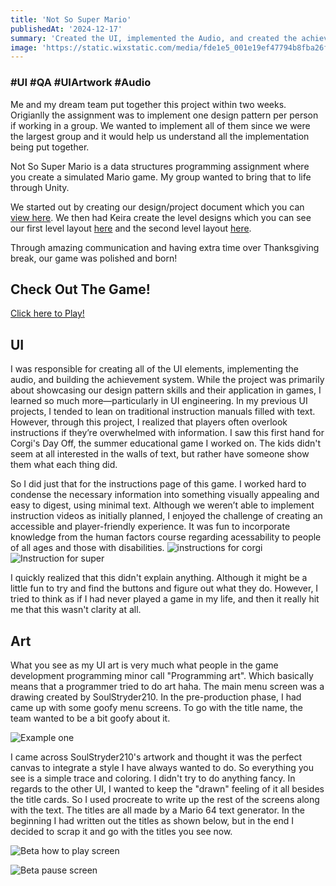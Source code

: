 ```yaml
---
title: 'Not So Super Mario'
publishedAt: '2024-12-17'
summary: 'Created the UI, implemented the Audio, and created the achievement system for my teams Unity Programming Final project'
image: 'https://static.wixstatic.com/media/fde1e5_001e19ef47794b8fba26f98b6c032f53~mv2.png/v1/fill/w_600,h_338,al_c,q_85,usm_0.66_1.00_0.01,enc_avif,quality_auto/Not%20so%20Super%20Mario%20Starting%20Screen.png'
---
```

### #UI #QA #UIArtwork #Audio
Me and my dream team put together this project within two weeks. Origianlly the assignment was to implement one design pattern per person if working in a group. We wanted to implement all of them since we were the largest group and it would help us understand all the implementation being put together. 

Not So Super Mario is a data structures programming assignment where you create a simulated Mario game. My group wanted to bring that to life through Unity.

We started out by creating our design/project document which you can [view here](https://docs.google.com/document/d/16EcHx-05CAGvcCdfEWlBPcTBETwTwHgE8VzoOm0gHZE/edit?usp=sharing). We then had Keira create the level designs which you can see our first level layout [here](https://docs.google.com/drawings/d/11gaX1NRnJDIL2PfEN_gIiXwajvezgHxK78pn7RJLZb8/edit?usp=sharing) and the second level layout [here](https://docs.google.com/drawings/d/1Pu-urcF2eTGLX988PgV_nV7HoEke3CXwbNxmNemlGBU/edit?usp=sharing).

Through amazing communication and having extra time over Thanksgiving break, our game was polished and born!

## Check Out The Game!
[Click here to Play!](https://magpie0.itch.io/not-so-super-mario)

## UI
I was responsible for creating all of the UI elements, implementing the audio, and building the achievement system. While the project was primarily about showcasing our design pattern skills and their application in games, I learned so much more—particularly in UI engineering. In my previous UI projects, I tended to lean on traditional instruction manuals filled with text. However, through this project, I realized that players often overlook instructions if they’re overwhelmed with information. I saw this first hand for Corgi's Day Off, the summer educational game I worked on. The kids didn't seem at all interested in the walls of text, but rather have someone show them what each thing did.

So I did just that for the instructions page of this game. I worked hard to condense the necessary information into something visually appealing and easy to digest, using minimal text. Although we weren’t able to implement instruction videos as initially planned, I enjoyed the challenge of creating an accessible and player-friendly experience. It was fun to incorporate knowledge from the human factors course regarding acessability to people of all ages and those with disabilities. 
![instructions for corgi](https://static.wixstatic.com/media/fde1e5_fdc1b164aa9c49edacd38c93bb591db7~mv2.png/v1/fill/w_600,h_338,al_c,q_85,usm_0.66_1.00_0.01,enc_avif,quality_auto/InstructionsPart1Screen.png)
![Instruction for super](https://static.wixstatic.com/media/fde1e5_ea830cb28fb54bdc9ceb1031d8c38c6b~mv2.png/v1/fill/w_600,h_400,al_c,q_85,usm_0.66_1.00_0.01,enc_avif,quality_auto/fde1e5_ea830cb28fb54bdc9ceb1031d8c38c6b~mv2.png)

I quickly realized that this didn't explain anything. Although it might be a little fun to try and find the buttons and figure out what they do. However, I tried to think as if I had never played a game in my life, and then it really hit me that this wasn't clarity at all. 

## Art
What you see as my UI art is very much what people in the game development programming minor call "Programming art". Which basically means that a programmer tried to do art haha. The main menu screen was a drawing created by SoulStryder210. In the pre-production phase, I had came up with some goofy menu screens. To go with the title name, the team wanted to be a bit goofy about it.

![Example one](https://static.wixstatic.com/media/fde1e5_a731c30454954dde83ce7c19956091f1~mv2.png/v1/fill/w_600,h_338,al_c,q_85,usm_0.66_1.00_0.01,enc_avif,quality_auto/2.png)

I came across SoulStryder210's artwork and thought it was the perfect canvas to integrate a style I have always wanted to do. So everything you see is a simple trace and coloring. I didn't try to do anything fancy. In regards to the other UI, I wanted to keep the "drawn" feeling of it all besides the title cards. So I used procreate to write up the rest of the screens along with the text. The titles are all made by a Mario 64 text generator. In the beginning I had written out the titles as shown below, but in the end I decided to scrap it and go with the titles you see now.

![Beta how to play screen](https://static.wixstatic.com/media/fde1e5_d0269b42371f4a1c96c0ff8cc08324d1~mv2.png/v1/fill/w_600,h_337,al_c,q_85,usm_0.66_1.00_0.01,enc_avif,quality_auto/fde1e5_d0269b42371f4a1c96c0ff8cc08324d1~mv2.png)

![Beta pause screen](https://static.wixstatic.com/media/fde1e5_a87c56f78c054a4784483b717c965f54~mv2.png/v1/fill/w_303,h_238,al_c,q_85,enc_avif,quality_auto/fde1e5_a87c56f78c054a4784483b717c965f54~mv2.png)

